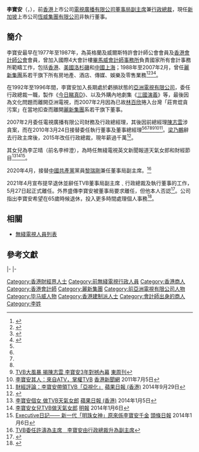 {{Infobox person
| 姓名 = 李寶安
| 類型 = 
| 圖片 = 
| 圖片尺寸 = 
| 圖片簡介 =
| 出生日期 = {{birth date and age|1955|11|7}}
| 出生地點 = {{HKG-1945}}
| 國籍 = {{UK}}<ref>{{cite web |title=Po On LEE - Personal Appointments (free information from Companies House) |url=https://beta.companieshouse.gov.uk/officers/jBv-rbqlJCzrvniCwYjsJTwOqg4/appointments |publisher=Companies House |accessdate=2020-04-11 |archive-date=2020-04-11 |archive-url=https://web.archive.org/web/20200411150206/https://beta.companieshouse.gov.uk/officers/jBv-rbqlJCzrvniCwYjsJTwOqg4/appointments |dead-url=no }}</ref><br/>{{CNHK}}
| 英文名 = Mark Po On Lee
| 暱稱 = Mark
| 配偶 = 已婚
| 子女 = 李芷晴
| 職業 =[[新加坡|新加坡]]上市公司[[恆威集團有限公司|恆威集團有限公司]]非執行董事
| 活躍年代 = 1970年至今
}}

'''李寶安'''{{JP}}（{{lang-en|'''Mark Po On Lee'''}}，{{bd|1955年|11月7日|catIdx=L李}}），前[[香港|香港]]上市公司[[電視廣播有限公司|電視廣播有限公司]][[副董事長|董事局副主席]]兼[[行政總裁|行政總裁]]，現任[[新加坡|新加坡]]上市公司[[恆威集團有限公司|恆威集團有限公司]]非執行董事。

== 簡介 ==
李寶安最早在1977年至1987年，為英格蘭及威爾斯特許會計師公會會員及[[香港會計師公會|香港會計師公會]]會員，曾加入國際4大會計樓[[畢馬威會計師事務所|畢馬威會計師事務所]]負責國家所有會計事務所範疇工作，包括[[香港|香港]]、[[美國|美國]][[洛杉磯|洛杉磯]]和[[中國|中國]][[上海|上海]]；1988年至2007年2月，曾任[[麗新集團|麗新集團]]系若干旗下所有房地產、酒店、傳媒、娛樂及零售業務<ref name="Hanwell 2014ar">{{Cite web |url=http://www.hanwell.com.sg/files/Hanwell_AR_2014.pdf |title=恆威集團有限公司2014年年報有關董事資料 |access-date=2015-10-03 |archive-date=2020-10-26 |archive-url=https://web.archive.org/web/20201026190254/http://hanwell.com.sg/files/Hanwell_AR_2014.pdf |dead-url=no }}</ref><ref name="TVB NOTICE1">{{Cite web |url=http://img.tvb.com/corporate/_upload_/article/tc/3478463cc83153a9a3a949265233bf8a.pdf |title=電視廣播有限公司委任執行董事 及 行政委員會成員通告 |access-date=2015-10-03 |archive-date=2016-03-04 |archive-url=https://web.archive.org/web/20160304082729/http://img.tvb.com/corporate/_upload_/article/tc/3478463cc83153a9a3a949265233bf8a.pdf |dead-url=no }}</ref><ref name="TVB 2014AR">{{Cite web |url=http://www.hkexnews.hk/listedco/listconews/SEHK/2015/0416/LTN201504161440_C.PDF |title=電視廣播有限公司2014年報有關董事資料 |access-date=2015-10-03 |archive-date=2016-03-05 |archive-url=https://web.archive.org/web/20160305011551/http://www.hkexnews.hk/listedco/listconews/SEHK/2015/0416/LTN201504161440_C.PDF |dead-url=no }}</ref><ref name="TVB 2015AR">{{Cite web |url=http://www.hkexnews.hk/listedco/listconews/SEHK/2016/0419/LTN20160419925_C.PDF |title=電視廣播有限公司2015年報有關董事資料 |access-date=2016-05-05 |archive-date=2017-01-13 |archive-url=https://web.archive.org/web/20170113232220/http://www.hkexnews.hk/listedco/listconews/SEHK/2016/0419/LTN20160419925_C.PDF |dead-url=no }}</ref>。

在1992年至1996年間，李寶安加入長期處於虧損狀態的[[亞洲電視有限公司|亞洲電視有限公司]]，委任行政總裁一職，製作《[[今日睇真D|今日睇真D]]》、以及外購內地劇集《[[三國演義_(電視劇)|三國演義]]》等，最後因為文化問題而離開亞洲電視，而2007年2月因為已故[[林百欣|林百欣]]捲入台灣「莊育焜貪污案」在當地扣查而離開[[麗新集團|麗新集團]]系若干旗下董事。

2007年2月委任電視廣播有限公司財務及行政總經理，其後因前總經理[[陳志雲|陳志雲]]涉貪案，而在2010年3月24日接替委任執行董事及董事總經理<ref name="Hanwell 2014ar" /><ref name="TVB NOTICE1" /><ref name="TVB 2014AR" /><ref name="TVB 2015AR" /><ref>[http://eastweek.my-magazine.me/?aid=14090 TVB大風暴 揭陳志雲 李寶安3年對撼內幕] {{Wayback|url=http://eastweek.my-magazine.me/?aid=14090 |date=20160312011317 }}[[東周刊|東周刊]]</ref><ref>[http://www.hkcna.hk/content/2011/0705/104962.shtml 李寶安其人：來自ATV，掌權TVB] {{Wayback|url=http://www.hkcna.hk/content/2011/0705/104962.shtml |date=20190612125008 }}[[香港新聞網|香港新聞網]] 2011年7月5日</ref><ref>[http://hk.apple.nextmedia.com/financeestate/art/20140929/18882837 財經評論：李寶安帶領TVB「亞視化」] {{Wayback|url=http://hk.apple.nextmedia.com/financeestate/art/20140929/18882837 |date=20160817103051 }}[[蘋果日報_(香港)|蘋果日報 (香港)]] 2014年9月29日</ref>。[[梁乃鵬|梁乃鵬]]辭去行政主席後，2015年改任行政總裁，現年薪過千萬<ref>{{Cite web |url=https://thestandnews.com/finance/%E5%8E%BB%E5%B9%B4%E6%A5%AD%E7%B8%BE%E5%8D%81%E5%B9%B4%E6%9C%80%E5%BC%B1-tvb%E6%9D%8E%E5%AF%B6%E5%AE%89%E5%B9%B4%E8%96%AA%E4%BB%8D%E9%81%8E%E5%8D%83%E8%90%AC/ |title=去年業績十年最弱　TVB李寶安年薪仍過千萬 |access-date=2018-11-22 |archive-date=2020-08-06 |archive-url=https://web.archive.org/web/20200806160928/https://www.thestandnews.com/finance/%E5%8E%BB%E5%B9%B4%E6%A5%AD%E7%B8%BE%E5%8D%81%E5%B9%B4%E6%9C%80%E5%BC%B1-tvb%E6%9D%8E%E5%AF%B6%E5%AE%89%E5%B9%B4%E8%96%AA%E4%BB%8D%E9%81%8E%E5%8D%83%E8%90%AC/ |dead-url=no }}</ref>。

其女兒為李芷晴（前名李梓澄），為時任無綫電視英文新聞報道天氣女郎和財經節目<ref>[http://hk.apple.nextmedia.com/enews/realtime/20140105/52059384 李寶安個女 做TVB天氣女郎] {{Wayback|url=http://hk.apple.nextmedia.com/enews/realtime/20140105/52059384 |date=20170926235624 }} [[蘋果日報_(香港)|蘋果日報 (香港)]] 2014年1月5日</ref><ref>[http://www.e123.hk/ElderlyPro/details/294953/688 李寶安女兒TVB做天氣女郎] {{Wayback|url=http://www.e123.hk/ElderlyPro/details/294953/688 |date=20190609143346 }}[[明報|明報]] 2014年1月6日</ref><ref>[http://news.stheadline.com/dailynews/headline_news_detail_columnist.asp?id=269445&section_name=wtt&kw=0 Executive日記—— 新一代「明珠女神」原來係李寶安千金] {{Wayback|url=http://news.stheadline.com/dailynews/headline_news_detail_columnist.asp?id=269445&section_name=wtt&kw=0 |date=20190612192149 }}[[頭條日報|頭條日報]] 2014年1月6日</ref>。

2020年4月，接替[[中國共產黨|中國共產黨]]黨員[[黎瑞剛|黎瑞剛]]兼任董事局副主席。<ref>[https://www.hk01.com/即時娛樂/467374/   TVB委任許濤為主席　李寶安由行政總裁升為副主席]</ref>

2021年4月宣布提早退休並辭任TVB董事局副主席﹑行政總裁及執行董事的工作，5月27日起正式離任。外界盛傳李寶安被董事局要求離任，但他本人否認<ref>{{cite web |title=【TVB人事變動】李寶安5月股東會後退休　傳愛將余詠珊辭職離開無綫 |url=https://topick.hket.com/article/2928081/ |website=香港經濟日報 |accessdate=2021-04-12 |date=2021-04-09 |archive-date=2021-04-12 |archive-url=https://web.archive.org/web/20210412134236/https://topick.hket.com/article/2928081/ |dead-url=no }}</ref>。公司指出李寶安希望在65歲時候退休，投入更多時間處理個人事務<ref>{{cite web |title=TVB﹕李寶安下月27日退休　辭任副主席及行政總裁等職務 |url=https://www.hk01.com/財經快訊/610934/tvb-李寶安下月27日退休-辭任副主席及行政總裁等職務 |website=香港01 |accessdate=2021-05-02 |date=2021-04-12 |archive-date=2021-05-05 |archive-url=https://web.archive.org/web/20210505070015/https://www.hk01.com/%E8%B2%A1%E7%B6%93%E5%BF%AB%E8%A8%8A/610934/tvb-%E6%9D%8E%E5%AF%B6%E5%AE%89%E4%B8%8B%E6%9C%8827%E6%97%A5%E9%80%80%E4%BC%91-%E8%BE%AD%E4%BB%BB%E5%89%AF%E4%B8%BB%E5%B8%AD%E5%8F%8A%E8%A1%8C%E6%94%BF%E7%B8%BD%E8%A3%81%E7%AD%89%E8%81%B7%E5%8B%99 |dead-url=no }}</ref>。

== 相關 ==
* [[無綫電視人員列表|無綫電視人員列表]]

==參考文獻==
{{reflist}}
{{start box}}
{{s-bus}}
{{s-before|[[周梁淑怡|周梁淑怡]]}}
{{s-title|[[亞洲電視|亞視行政總裁]]|1992年－1996年}}
{{s-after|[[封小平|封小平]]}}
{{s-new}}
{{s-title|<!-- 注释出：[[File:TVB_logo.png|42px]] --> [[電視廣播有限公司|無綫財務及行政總經理]]|2007年－2009年}}
{{s-none|職位取消}}
|-
{{s-vacant||last=[[何定鈞|何定鈞]]}}
{{s-title|<!-- 注释出：[[File:TVB_logo.png|42px]] --> [[電視廣播有限公司|無綫執行董事兼集團總經理]]|2009年－2014年}}
{{s-none|職位取消|改為集團行政總裁}}
|-
{{s-none|新設職位|改自集團總經理}}
{{s-title|<!-- 注释出：[[File:TVB_logo.png|42px]] --> [[電視廣播有限公司|無綫執行董事兼集團行政總裁]]|2015年－2021年}}
{{s-inc|rows=2}}
{{s-before|[[黎瑞剛|黎瑞剛]]}}
{{s-title|<!-- 注释出：[[File:TVB_logo.png|42px]] --> [[電視廣播有限公司|無綫董事局副主席]]|2020年－2021年}}
{{end box}}

{{丽新集团}}
{{DEFAULTSORT:L}}
[[Category:香港財經界人士|Category:香港財經界人士]]
[[Category:前無綫電視行政人員|Category:前無綫電視行政人員]]
[[Category:香港商人|Category:香港商人]]
[[Category:香港會計師|Category:香港會計師]]
[[Category:麗新集團|Category:麗新集團]]
[[Category:前亞洲電視有限公司人物|Category:前亞洲電視有限公司人物]]
[[Category:毕马威人物|Category:毕马威人物]]
[[Category:香港建制派人士|Category:香港建制派人士]]
[[Category:會計師出身的商人|Category:會計師出身的商人]]
[[Category:李姓|Category:李姓]]